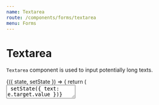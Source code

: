 ```yaml
---
name: Textarea
route: /components/forms/textarea
menu: Forms
---
```





# Textarea

`Textarea` component is used to input potentially long texts.

<Playground>
    <FormsStoryWrapper initialState={{ text: '' }}>
        {({ state, setState }) => {
            return (
                <div style={{ width: 400 }}>
                    <Field label="Describe the book you are currently reading">
                        <Textarea
                            value={state.text}
                            onChange={(e) => setState({ text: e.target.value })}
                        />
                    </Field>
                </div>
            );
        }}
    </FormsStoryWrapper>
</Playground>

Textarea also supports invalid and disabled statuses via `invalid` and `disabled` props.

<Playground>
    <FormsStoryWrapper
        initialState={{ disabled: 'This text cannot be changed', invalid: 'invalid' }}
    >
        {({ state, setState }) => {
            return (
                <div style={{ width: 400 }}>
                    <Field label="This textarea should be disabled">
                        <Textarea
                            value={state.disabled}
                            disabled={true}
                            onChange={(e) => setState({ ...state, disabled: e.target.value })}
                        />
                    </Field>
                    <Field label="Type `invalid` to see invalid style">
                        <Textarea
                            value={state.invalid}
                            invalid={state.invalid === 'invalid'}
                            onChange={(e) => setState({ ...state, invalid: e.target.value })}
                        />
                    </Field>
                </div>
            );
        }}
    </FormsStoryWrapper>
</Playground>

## Props

<Props of={Textarea} />
